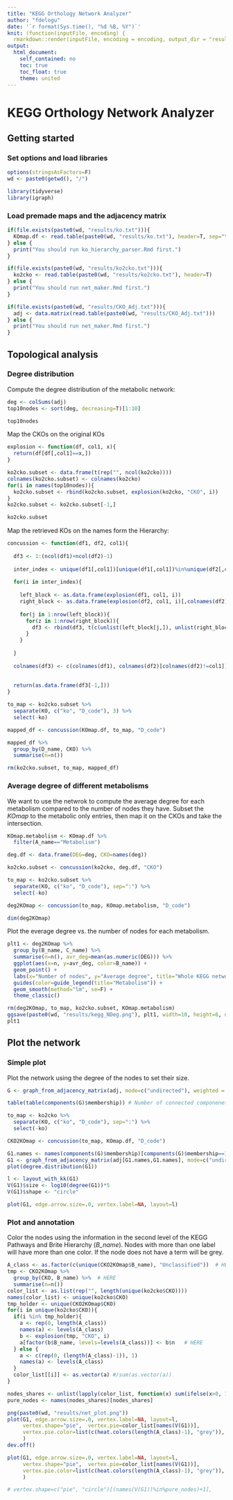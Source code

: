 ```yaml
---
title: "KEGG Orthology Network Analyzer"
author: "fdelogu"
date: '`r format(Sys.time(), "%d %B, %Y")`'
knit: (function(inputFile, encoding) {
  rmarkdown::render(inputFile, encoding = encoding, output_dir = "results") })
output:
  html_document:
    self_contained: no
    toc: true
    toc_float: true
    theme: united
---
```


# KEGG Orthology Network Analyzer

## Getting started

### Set options and load libraries

```r

options(stringsAsFactors=F)
wd <- paste0(getwd(), "/")

library(tidyverse)
library(igraph)

```

### Load premade maps and the adjacency matrix

```r

if(file.exists(paste0(wd, "results/ko.txt"))){
  KOmap.df <- read.table(paste0(wd, "results/ko.txt"), header=T, sep="\t")
} else {
  print("You should run ko_hierarchy_parser.Rmd first.")
}

if(file.exists(paste0(wd, "results/ko2cko.txt"))){
  ko2cko <- read.table(paste0(wd, "results/ko2cko.txt"), header=T)
} else {
  print("You should run net_maker.Rmd first.")
}

if(file.exists(paste0(wd, "results/CKO_Adj.txt"))){
  adj <- data.matrix(read.table(paste0(wd, "results/CKO_Adj.txt")))
} else {
  print("You should run net_maker.Rmd first.")
}

```

## Topological analysis

### Degree distribution

Compute the degree distribution of the metabolic network:

```r

deg <- colSums(adj)
top10nodes <- sort(deg, decreasing=T)[1:10]

top10nodes

```

Map the CKOs on the original KOs

```r

explosion <- function(df, col1, x){
  return(df[df[,col1]==x,])
}

ko2cko.subset <- data.frame(t(rep("", ncol(ko2cko))))
colnames(ko2cko.subset) <- colnames(ko2cko)
for(i in names(top10nodes)){
  ko2cko.subset <- rbind(ko2cko.subset, explosion(ko2cko, "CKO", i))
}
ko2cko.subset <- ko2cko.subset[-1,]

ko2cko.subset

```

Map the retrieved KOs on the names form the Hierarchy:

```r

concussion <- function(df1, df2, col1){
  
  df3 <- 1:(ncol(df1)+ncol(df2)-1)
  
  inter_index <- unique(df1[,col1])[unique(df1[,col1])%in%unique(df2[,col1])]
  
  for(i in inter_index){
    
    left_block <- as.data.frame(explosion(df1, col1, i))
    right_block <- as.data.frame(explosion(df2, col1, i)[,colnames(df2)[colnames(df2)!=col1]])
    
    for(j in 1:nrow(left_block)){
      for(z in 1:nrow(right_block)){
        df3 <- rbind(df3, t(c(unlist(left_block[j,]), unlist(right_block[z,]))))
      }
    }
    
  }
  
  colnames(df3) <- c(colnames(df1), colnames(df2)[colnames(df2)!=col1])
  
  
  return(as.data.frame(df3[-1,]))
}

to_map <- ko2cko.subset %>%
  separate(KO, c("ko", "D_code"), 3) %>%
  select(-ko)

mapped_df <- concussion(KOmap.df, to_map, "D_code")

mapped_df %>%
  group_by(D_name, CKO) %>%
  summarise(n=n())

rm(ko2cko.subset, to_map, mapped_df)
```

### Average degree of different metabolisms

We want to use the netwrok to compute the average degree for each metabolism compared to the number of nodes they have. Subset the *KOmap* to the metabolic only entries, then map it on the CKOs and take the intersection.

```r

KOmap.metabolism <- KOmap.df %>%
  filter(A_name=="Metabolism")

deg.df <- data.frame(DEG=deg, CKO=names(deg))

ko2cko.subset <- concussion(ko2cko, deg.df, "CKO")

to_map <- ko2cko.subset %>%
  separate(KO, c("ko", "D_code"), sep=":") %>%
  select(-ko)

deg2KOmap <- concussion(to_map, KOmap.metabolism, "D_code")

dim(deg2KOmap)

```

Plot the everage degree vs. the number of nodes for each metabolism.

```r

plt1 <- deg2KOmap %>%
  group_by(B_name, C_name) %>%
  summarise(n=n(), avr_deg=mean(as.numeric(DEG))) %>%
  ggplot(aes(x=n, y=avr_deg, color=B_name)) +
  geom_point() +
  labs(x="Number of nodes", y="Average degree", title="Whole KEGG network") +
  guides(color=guide_legend(title="Metabolism")) +
  geom_smooth(method="lm", se=F) +
  theme_classic()

rm(deg2KOmap, to_map, ko2cko.subset, KOmap.metabolism)
ggsave(paste0(wd, "results/kegg_NDeg.png"), plt1, width=10, height=6, dpi=300)
plt1

```

## Plot the network

### Simple plot

Plot the network using the degree of the nodes to set their size.

```r

G <- graph_from_adjacency_matrix(adj, mode=c("undirected"), weighted = NULL, diag = TRUE)

table(table(components(G)$membership)) # Number of connected componenets per number of nodes in it

to_map <- ko2cko %>%
  separate(KO, c("ko", "D_code"), sep=":") %>%
  select(-ko)

CKO2KOmap <- concussion(to_map, KOmap.df, "D_code")

G1.names <- names(components(G)$membership)[components(G)$membership==1] # Isolate the largest component
G1 <- graph_from_adjacency_matrix(adj[G1.names,G1.names], mode=c("undirected"), weighted = NULL, diag = TRUE)
plot(degree.distribution(G1))

l <- layout_with_kk(G1)
V(G1)$size <- log10(degree(G1))*5
V(G1)$shape <- "circle"

plot(G1, edge.arrow.size=.0, vertex.label=NA, layout=l)

```

### Plot and annotation

Color the nodes using the information in the second level of the KEGG Pathways and Brite Hierarchy (*B_name*). Nodes with more than one label will have more than one color. If the node does not have a term will be grey.

```r

A_class <- as.factor(c(unique(CKO2KOmap$B_name), "Unclassified"))  # HERE
tmp <- CKO2KOmap %>%
  group_by(CKO, B_name) %>%  # HERE
  summarise(n=n())
color_list <- as.list(rep("", length(unique(ko2cko$CKO))))
names(color_list) <- unique(ko2cko$CKO)
tmp_holder <- unique(CKO2KOmap$CKO)
for(i in unique(ko2cko$CKO)){
  if(i %in% tmp_holder){
    a <- rep(0, length(A_class))
    names(a) <- levels(A_class)
    b <- explosion(tmp, "CKO", i)
    a[factor(b$B_name, levels=levels(A_class))] <- b$n   # HERE
  } else {
    a <- c(rep(0, (length(A_class)-1)), 1)
    names(a) <- levels(A_class)
  }
  color_list[[i]] <- as.vector(a) #/sum(as.vector(a))
}

nodes_shares <- unlist(lapply(color_list, function(x) sum(ifelse(x>0, 1, 0))==1))
pure_nodes <- names(nodes_shares)[nodes_shares]

png(paste0(wd, "results/net_plot.png"))
plot(G1, edge.arrow.size=.0, vertex.label=NA, layout=l,
     vertex.shape="pie",  vertex.pie=color_list[names(V(G1))],
     vertex.pie.color=list(c(heat.colors(length(A_class)-1), "grey")),
     )
dev.off()

plot(G1, edge.arrow.size=.0, vertex.label=NA, layout=l,
     vertex.shape="pie",  vertex.pie=color_list[names(V(G1))],
     vertex.pie.color=list(c(heat.colors(length(A_class)-1), "grey")),
     )

# vertex.shape=c("pie", "circle")[(names(V(G1))%in%pure_nodes)+1], 

```
